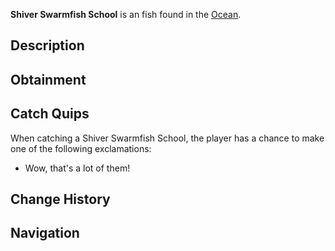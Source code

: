 {{FishInfobox
|image          = Shiver Swarmfish School.png
|rarity         = Unusual
|sea            = First Sea, Second Sea
|location       = [[Ocean]]
|sublocation    = 
|sources        = Fishing Net
|radar_location = 
|xp             = 460
|weather        = Foggy
|time           = Night
|season         = Winter, Spring
|bait           = 
|base_weight    = 60
|base_value     = 680
|weight_range   = 40
|base_chance    = 45
|base_resil     = 60
}}
'''Shiver Swarmfish School''' is an {{Rarity|Unusual}} fish found in the [[Ocean]].

== Description ==
{{Description|A school of awesome fish!|Bestiary Entry}}

== Obtainment ==
{{Description|Caught in oceans using a net.|Bestiary Hint}}

== Catch Quips ==
When catching a Shiver Swarmfish School, the player has a chance to make one of the following exclamations:
* Wow, that's a lot of them!

== Change History ==
{{Change History|{{subst:Current Version}}}}

== Navigation ==
{{Fish Navbox|Ocean}}